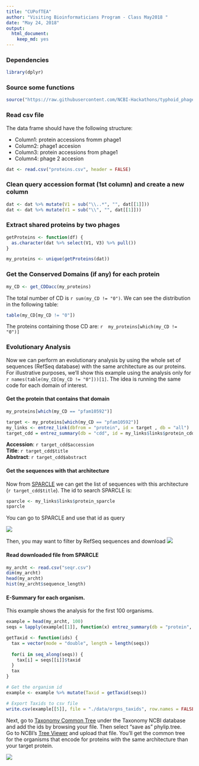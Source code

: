 ---
title: "CUPofTEA"
author: "Visiting Bioinformaticians Program - Class May2018 "
date: "May 24, 2018"
output: 
  html_document: 
    keep_md: yes
---


### Dependencies
```{r message=FALSE}
library(dplyr)
```

### Source some functions
```{r}
source("https://raw.githubusercontent.com/NCBI-Hackathons/typhoid_phages/master/R/CDname.R")
```


### Read csv file 
The data frame should have the following structure: 
  
  * Column1: protein accessions fromm phage1
  * Column2: phage1 accesion
  * Column3: protein accessions from phage1
  * Column4: phage 2 accesion

```{r}
dat <- read.csv("proteins.csv", header = FALSE)
```



### Clean query accession format (1st column) and create a new column
```{r}
dat <- dat %>% mutate(V1 = sub("\\..*", "", dat[[1]]))
dat <- dat %>% mutate(V1 = sub("\\﻿", "", dat[[1]]))
```

### Extract shared proteins by two phages
```{r echo = FALSE}
getProteins <- function(df) {
  as.character(dat %>% select(V1, V3) %>% pull())
}  
```

```{r}
my_proteins <- unique(getProteins(dat))
```


### Get the Conserved Domains (if any) for each protein
```{r cache = TRUE}
my_CD <- get_CDDacc(my_proteins)
```

The total number of CD is `r sum(my_CD != "0")`. We can see the distribution in the following table: 
```{r echo = FALSE}
table(my_CD[my_CD != "0"])
```
The proteins containing those CD are: `r  my_proteins[which(my_CD != "0")]`

### Evolutionary Analysis
Now we can perform an evolutionary analysis by using the whole set of sequences (RefSeq database) with the same architecture as our proteins. 
For illustrative purposes, we'll show this example using the analysis only for `r names(table(my_CD[my_CD != "0"]))[1]`. The idea is running the same code for each domain of interest. 


#### Get the protein that contains that domain
```{r}
my_proteins[which(my_CD == "pfam10592")]
```

```{r}
target <- my_proteins[which(my_CD == "pfam10592")]
my_links <- entrez_link(dbfrom = "protein", id = target	, db = "all")
target_cdd = entrez_summary(db = "cdd", id = my_links$links$protein_cdd)
```

**Accession**: `r target_cdd$accession`  
**Title**: `r target_cdd$title`  
**Abstract**: `r target_cdd$abstract`  


#### Get the sequences  with that architecture
Now from [SPARCLE](https://www.ncbi.nlm.nih.gov/sparcle) we can get the list of sequences with this architecture (`r target_cdd$title`). The id to search SPARCLE is:
```{r}
sparcle <- my_links$links$protein_sparcle
sparcle
```

You can go to SPARCLE and use that id as query

![](figures/spar1.png)

Then, you may want to filter by RefSeq sequences and download
![](figures/spar2.png)

#### Read downloaded file from SPARCLE
```{r}
my_archt <- read.csv("seqr.csv")
dim(my_archt)
head(my_archt)
hist(my_archt$sequence_length)
```

#### E-Summary for each organism. 
This example shows the analysis for the first 100 organisms. 

```{r, cache=TRUE}
example = head(my_archt, 100)
seqs = lapply(example[[1]], function(x) entrez_summary(db = "protein", id = x))
```

```{r getTaxid, echo = FALSE}

getTaxid <- function(ids) {
  tax = vector(mode = "double", length = length(seqs))
  
  for(i in seq_along(seqs)) {
    tax[i] = seqs[[i]]$taxid
  }
  tax
}

```

```{r}
# Get the organism id
example <- example %>% mutate(Taxid = getTaxid(seqs))

# Export Taxids to csv file
write.csv(example[[5]], file = "./data/orgns_taxids", row.names = FALSE)

```


Next, go to [Taxonomy Common Tree](https://www.ncbi.nlm.nih.gov/Taxonomy/CommonTree/wwwcmt.cgi) under the Taxonomy NCBI database and add the ids by browsing your file. Then select "save as" phylip.tree.  
Go to  NCBI's [Tree Viewer](https://www.ncbi.nlm.nih.gov/projects/treeview/) and upload that file. You'll get the common tree for the organisms that encode for proteins with the same architecture than your target protein.   


![](figures/commonTree.png)

